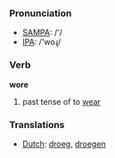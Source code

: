 === Pronunciation ===
*[[w:SAMPA|SAMPA]]: /'/
*[[w:IPA|IPA]]: /'woɻ/

=== Verb ===

'''wore'''

# past tense of to [[wear]]

=== Translations ===
*[[Dutch]]: [[droeg]], [[droegen]]